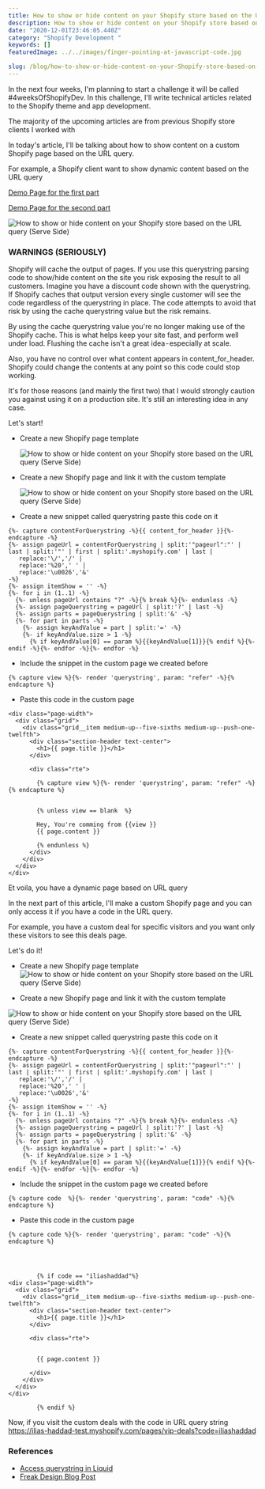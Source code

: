```yaml
---
title: How to show or hide content on your Shopify store based on the URL query (Serve Side)
description: How to show or hide content on your Shopify store based on the URL query (Serve Side)
date: "2020-12-01T23:46:05.440Z"
category: "Shopify Development "
keywords: []
featuredImage: ../../images/finger-pointing-at-javascript-code.jpg

slug: /blog/how-to-show-or-hide-content-on-your-Shopify-store-based-on-the-URL-query
---
```


In the next four weeks, I'm planning to start a challenge it will be called #4weeksOfShopifyDev. In this challenge, I'll write technical articles related to the Shopify theme and app development.

The majority of the upcoming articles are from previous Shopify store clients I worked with

In today's article, I'll be talking about how to show content on a custom Shopify page based on the URL query.

For example, a Shopify client want to show dynamic content based on the URL query

[Demo Page for the first part](https://ilias-haddad-test.myshopify.com/pages/about-us?refer=facebook)

[Demo Page for the second part](https://ilias-haddad-test.myshopify.com/pages/vip-deals?code=iliashaddad)

![ How to show or hide content on your Shopify store based on the URL query (Serve Side)](https://cdn-images-1.medium.com/max/1600/1*EHD3GYdtmRnw1BaG8UbTpA.gif)

### WARNINGS (SERIOUSLY)

Shopify will cache the output of pages. If you use this querystring parsing code to show/hide content on the site you risk exposing the result to all customers. Imagine you have a discount code shown with the querystring. If Shopify caches that output version every single customer will see the code regardless of the querystring in place. The code attempts to avoid that risk by using the cache querystring value but the risk remains.

By using the cache querystring value you're no longer making use of the Shopify cache. This is what helps keep your site fast, and perform well under load. Flushing the cache isn't a great idea - especially at scale.

Also, you have no control over what content appears in content_for_header. Shopify could change the contents at any point so this code could stop working.

It's for those reasons (and mainly the first two) that I would strongly caution you against using it on a production site. It's still an interesting idea in any case.

Let's start!

- Create a new Shopify page template

  ![ How to show or hide content on your Shopify store based on the URL query (Serve Side)](../../images/how-to-show-or-hide-content-on-your-Shopify-store-based-on-the-URL-query-1.png)

* Create a new Shopify page and link it with the custom template

  ![ How to show or hide content on your Shopify store based on the URL query (Serve Side)](../../images/how-to-show-or-hide-content-on-your-Shopify-store-based-on-the-URL-query-2.png)

* Create a new snippet called querystring paste this code on it

```
{%- capture contentForQuerystring -%}{{ content_for_header }}{%- endcapture -%}
{%- assign pageUrl = contentForQuerystring | split:'"pageurl":"' | last | split:'"' | first | split:'.myshopify.com' | last |
   replace:'\/','/' |
   replace:'%20',' ' |
   replace:'\u0026','&'
-%}
{%- assign itemShow = '' -%}
{%- for i in (1..1) -%}
  {%- unless pageUrl contains "?" -%}{% break %}{%- endunless -%}
  {%- assign pageQuerystring = pageUrl | split:'?' | last -%}
  {%- assign parts = pageQuerystring | split:'&' -%}
  {%- for part in parts -%}
    {%- assign keyAndValue = part | split:'=' -%}
    {%- if keyAndValue.size > 1 -%}
      {% if keyAndValue[0] == param %}{{keyAndValue[1]}}{% endif %}{%- endif -%}{%- endfor -%}{%- endfor -%}
```

- Include the snippet in the custom page we created before

```liquid
{% capture view %}{%- render 'querystring', param: "refer" -%}{% endcapture %}

```

- Paste this code in the custom page

```
<div class="page-width">
  <div class="grid">
    <div class="grid__item medium-up--five-sixths medium-up--push-one-twelfth">
      <div class="section-header text-center">
        <h1>{{ page.title }}</h1>
      </div>

      <div class="rte">

        {% capture view %}{%- render 'querystring', param: "refer" -%}{% endcapture %}


        {% unless view == blank  %}

        Hey, You're comming from {{view }}
        {{ page.content }}

        {% endunless %}
      </div>
    </div>
  </div>
</div>
```

Et voila, you have a dynamic page based on URL query

In the next part of this article, I'll make a custom Shopify page and you can only access it if you have a code in the URL query.

For example, you have a custom deal for specific visitors and you want only these visitors to see this deals page.

Let's do it!

- Create a new Shopify page template
  ![ How to show or hide content on your Shopify store based on the URL query (Serve Side)](../../images/how-to-show-or-hide-content-on-your-Shopify-store-based-on-the-URL-query-4.png)

- Create a new Shopify page and link it with the custom template

![ How to show or hide content on your Shopify store based on the URL query (Serve Side)](../../images/how-to-show-or-hide-content-on-your-Shopify-store-based-on-the-URL-query-5.png)

- Create a new snippet called querystring paste this code on it

```
{%- capture contentForQuerystring -%}{{ content_for_header }}{%- endcapture -%}
{%- assign pageUrl = contentForQuerystring | split:'"pageurl":"' | last | split:'"' | first | split:'.myshopify.com' | last |
   replace:'\/','/' |
   replace:'%20',' ' |
   replace:'\u0026','&'
-%}
{%- assign itemShow = '' -%}
{%- for i in (1..1) -%}
  {%- unless pageUrl contains "?" -%}{% break %}{%- endunless -%}
  {%- assign pageQuerystring = pageUrl | split:'?' | last -%}
  {%- assign parts = pageQuerystring | split:'&' -%}
  {%- for part in parts -%}
    {%- assign keyAndValue = part | split:'=' -%}
    {%- if keyAndValue.size > 1 -%}
      {% if keyAndValue[0] == param %}{{keyAndValue[1]}}{% endif %}{%- endif -%}{%- endfor -%}{%- endfor -%}
```

- Include the snippet in the custom page we created before

```liquid
{% capture code  %}{%- render 'querystring', param: "code" -%}{% endcapture %}

```

- Paste this code in the custom page

```
{% capture code %}{%- render 'querystring', param: "code" -%}{% endcapture %}




        {% if code == "iliashaddad"%}
<div class="page-width">
  <div class="grid">
    <div class="grid__item medium-up--five-sixths medium-up--push-one-twelfth">
      <div class="section-header text-center">
        <h1>{{ page.title }}</h1>
      </div>

      <div class="rte">


        {{ page.content }}

      </div>
    </div>
  </div>
</div>

        {% endif %}
```

Now, if you visit the custom deals with the code in URL query string https://ilias-haddad-test.myshopify.com/pages/vip-deals?code=iliashaddad

### References

- [Access querystring in Liquid](https://community.shopify.com/c/Shopify-Discussion/Access-querystring-in-Liquid/td-p/75151/page/2)
- [Freak Design Blog Post](https://freakdesign.com.au/blogs/news/get-the-url-querystring-values-with-liquid-in-shopify)
